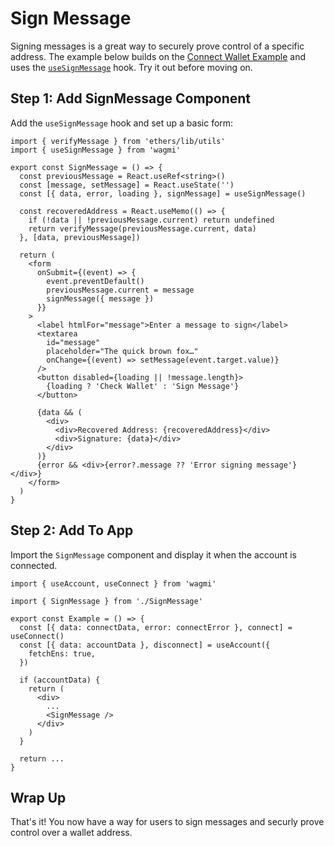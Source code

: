 
# Sign Message

Signing messages is a great way to securely prove control of a specific address. The example below builds on the [Connect Wallet Example](/guides/connect-wallet) and uses the [`useSignMessage`](/docs/hooks/useSignMessage) hook. Try it out before moving on.

<SignMessage />

## Step 1: Add SignMessage Component

Add the `useSignMessage` hook and set up a basic form:

```tsx
import { verifyMessage } from 'ethers/lib/utils'
import { useSignMessage } from 'wagmi'

export const SignMessage = () => {
  const previousMessage = React.useRef<string>()
  const [message, setMessage] = React.useState('')
  const [{ data, error, loading }, signMessage] = useSignMessage()

  const recoveredAddress = React.useMemo(() => {
    if (!data || !previousMessage.current) return undefined
    return verifyMessage(previousMessage.current, data)
  }, [data, previousMessage])

  return (
    <form
      onSubmit={(event) => {
        event.preventDefault()
        previousMessage.current = message
        signMessage({ message })
      }}
    >
      <label htmlFor="message">Enter a message to sign</label>
      <textarea
        id="message"
        placeholder="The quick brown fox…"
        onChange={(event) => setMessage(event.target.value)}
      />
      <button disabled={loading || !message.length}>
        {loading ? 'Check Wallet' : 'Sign Message'}
      </button>

      {data && (
        <div>
          <div>Recovered Address: {recoveredAddress}</div>
          <div>Signature: {data}</div>
        </div>
      )}
      {error && <div>{error?.message ?? 'Error signing message'}</div>}
    </form>
  )
}
```

## Step 2: Add To App

Import the `SignMessage` component and display it when the account is connected.

```tsx
import { useAccount, useConnect } from 'wagmi'

import { SignMessage } from './SignMessage'

export const Example = () => {
  const [{ data: connectData, error: connectError }, connect] = useConnect()
  const [{ data: accountData }, disconnect] = useAccount({
    fetchEns: true,
  })

  if (accountData) {
    return (
      <div>
        ...
        <SignMessage />
      </div>
    )
  }

  return ...
}
```

## Wrap Up

That's it! You now have a way for users to sign messages and securly prove control over a wallet address.
